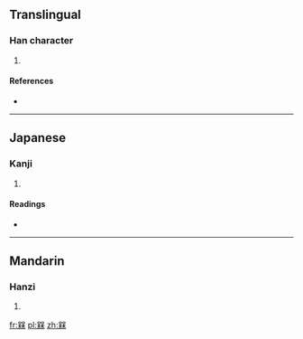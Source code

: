 ==Translingual==

===Han character===
{{Han char|rn=75|rad=木|as=10|sn=14|four=|canj=口木口木 (RDRD)}}

# {{defn|Han|sort=木10}}

====References====
* {{Han ref|kx=0546.140|dkj=15324|dj=0934.060|hdz=21263.180|uh=69D1|ud=27089}}

----

==Japanese==

===Kanji===
{{ja-kanji|grade=|rs=木10}}

# {{defn|lang=ja|sort=木10}}

====Readings====
* {{ja-readings|on=[[ばい]] (bai)|kun=[[うめ]] (ume)}}

----

==Mandarin==

===Hanzi===
{{cmn-hanzi|pin=[[méi]] ([[mei2]])|wg=mei<sup>2</sup>}}

# {{defn|lang=cmn|sort=木10}}

[[fr:槑]]
[[pl:槑]]
[[zh:槑]]